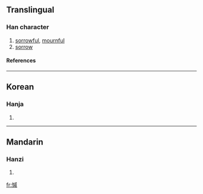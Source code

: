 {{see|慼}}

==Translingual==
===Han character===
{{Han char|rn=61|rad=心|as=11|sn=14|four=|canj=心戈竹火 (PIHF)}}
# [[sorrowful]], [[mournful]]
# [[sorrow]]
====References====
{{Han ref|kx=0401.140|dkj=11159|dj=0741.060|hdz=42345.080|uh=617D|ud=24957}}

----
==Korean==
===Hanja===
{{ko-hanja|hangeul=척|eumhun=|rv=cheok|mr=ch'ŏk|y=chek}}
# {{defn|Korean}}

----
==Mandarin==
===Hanzi===
{{cmn-hanzi|pin=[[qī]] (qi1)|wg=ch'i<sup>1</sup>}}
# {{defn|Mandarin}}

[[fr:慽]]